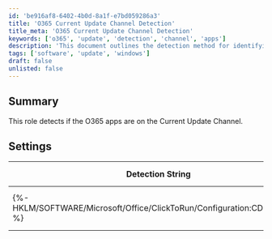 ```yaml
---
id: 'be916af8-6402-4b0d-8a1f-e7bd059286a3'
title: 'O365 Current Update Channel Detection'
title_meta: 'O365 Current Update Channel Detection'
keywords: ['o365', 'update', 'detection', 'channel', 'apps']
description: 'This document outlines the detection method for identifying if the O365 applications are on the Current Update Channel. It includes settings and detection strings for effective monitoring and compliance.'
tags: ['software', 'update', 'windows']
draft: false
unlisted: false
---
```

## Summary

This role detects if the O365 apps are on the Current Update Channel.

## Settings

| Detection String                                              | Comparator | Result                                                                                      | Applicable OS |
|--------------------------------------------------------------|------------|---------------------------------------------------------------------------------------------|----------------|
| \{%-HKLM/SOFTWARE/Microsoft/Office/ClickToRun/Configuration:CDNBaseUrl-%} | Contains   | [http://officecdn.microsoft.com/pr/492350f6-3a01-4f97-b9c0-c7c6ddf67d60](http://officecdn.microsoft.com/pr/492350f6-3a01-4f97-b9c0-c7c6ddf67d60) | Windows        |












